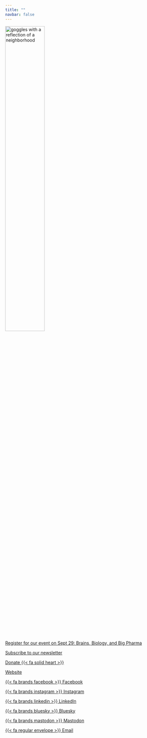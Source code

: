 ```yaml
---
title: ""
navbar: false
---
```


:::{.align-center}

::::{.flex-container}
<a href="/index.qmd">
<img src='https://raw.githubusercontent.com/neighborhood-scientist/neighborhoodscientist.org/6134ad4ab758d9372a23a7c51f221885e39c10a9/img/GogglesReflection_transparent-03-03.png'
    alt='goggles with a reflection of a neighborhood'
    width='50%'
>
</a>
::::

[Register for our event on Sept 29: Brains, Biology, and Big Pharma](https://luma.com/m51ug5x1){.btn .btn-outline-danger role="button"}

[Subscribe to our newsletter](/subscribe.qmd){.btn .btn-outline-primary role="button"}

[Donate {{< fa solid heart >}}](/donate.qmd){.btn .btn-outline-primary role="button" target="_blank" title="Link to our Open Collective"}

[Website](/index.qmd){.btn .btn-outline-primary role="button"}

[{{< fa brands facebook >}} Facebook](https://www.facebook.com/neighborhoodscientist){.btn .btn-outline-primary role="button"}

[{{< fa brands instagram >}} Instagram](https://www.instagram.com/your.neighborhoodscientist){.btn .btn-outline-primary role="button"}

[{{< fa brands linkedin >}} LinkedIn](https://www.linkedin.com/company/your-neighborhood-scientist){.btn .btn-outline-primary role="button"}

[{{< fa brands bluesky >}} Bluesky](https://bsky.app/profile/your.neighborhoodscientist.org){.btn .btn-outline-primary role="button"}

[{{< fa brands mastodon >}} Mastodon](https://mastodon.social/@your.neighborhoodscientist.org@bsky.brid.gy){.btn .btn-outline-primary role="button"}

[{{< fa regular envelope >}} Email](mailto:your@neighborhoodscientist.org){.btn .btn-outline-primary role="button"}

:::
